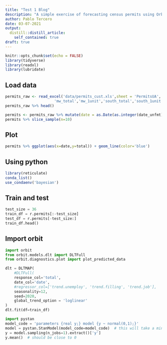 ```yaml
---
title: "Test 1 Blog"
description: "A simple exercise of forecasting census permits using Orbit"
author: Pablo Tercero
date: 03-07-2021
output:
  distill::distill_article:
    self_contained: true
draft: true
---
```



```r
knitr::opts_chunk$set(echo = FALSE)
library(tidyverse)
library(readxl)
library(lubridate)
```

## Load data 

```r
permits_raw <- read_excel('data/permits_cust.xls',sheet = 'PermitsUA', skip = 9,col_names = c('universe','date_unfmt','total','total_1unit','total_2to4units','total_5+units','ne_total','ne_1unit',
                      'mw_total','mw_1unit','south_total','south_1unit','west_total','west_1unit'),na = '(NA)')
permits_raw %>% head()

permits <- permits_raw %>% mutate(date = as.Date(as.integer(date_unfmt),origin='1899-12-30')) %>%  filter(!is.na(date)) %>% select(-universe,-date_unfmt) %>% select(date,everything())
permits %>% slice_sample(n=10)
```

## Plot 

```r
permits %>% ggplot(aes(x=date,y=total)) + geom_line(color='blue')
```

## Using python 

```r
library(reticulate)
conda_list()
use_condaenv('bayesian')
```

## Train and test

```python
test_size = 36
train_df = r.permits[:-test_size]
test_df = r.permits[-test_size:]
train_df.head()
```

## Import orbit

```python
import orbit
from orbit.models.dlt import DLTFull
from orbit.diagnostics.plot import plot_predicted_data
```

```python
dlt = DLTMAP( 
    #DLTFull(
    response_col='total',
    date_col='date',
    #regressor_col=['trend.unemploy', 'trend.filling', 'trend.job'],
    seasonality=12,
    seed=2020,
    global_trend_option = 'loglinear'
)
dlt.fit(df=train_df)
```

```python
import pystan
model_code = 'parameters {real y;} model {y ~ normal(0,1);}'
model = pystan.StanModel(model_code=model_code)  # this will take a minute
y = model.sampling(n_jobs=1).extract()['y']
y.mean()  # should be close to 0
```

